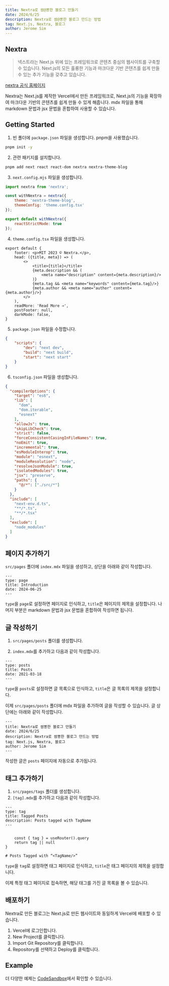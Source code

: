 ```yaml
---
title: Nextra로 쌈@뽕한 블로그 만들기
date: 2024/6/25
description: Nextra로 쌈@뽕한 블로그 만드는 방법
tag: Next.js, Nextra, 블로그
author: Jerome Sim
---
```


## Nextra
> 넥스트라는 Next.js 위에 있는 프레임워크로 콘텐츠 중심의 웹사이트를 구축할 수 있습니다. Next.js의 모든 훌륭한 기능과 마크다운 기반 콘텐츠를 쉽게 만들 수 있는 추가 기능을 갖추고 있습니다.

[nextra 공식 홈페이지](https://nextra.vercel.app/)

Nextra는 Next.js를 제작한 Vercel에서 만든 프레임워크로, Next.js의 기능을 확장하여 마크다운 기반의 콘텐츠를 쉽게 만들 수 있게 해줍니다.
mdx 파일을 통해 markdown 문법과 jsx 문법을 혼합하여 사용할 수 있습니다.

## Getting Started

1. 빈 폴더에 ```package.json``` 파일을 생성합니다. pnpm을 사용했습니다.

```bash
pnpm init -y
```

2. 관련 패키지를 설치합니다.

```bash
pnpm add next react react-dom nextra nextra-theme-blog
```

3. ```next.config.mjs``` 파일을 생성합니다.

```js
import nextra from 'nextra';

const withNextra = nextra({
    theme: 'nextra-theme-blog',
    themeConfig: 'theme.config.tsx'
});

export default withNextra({
    reactStrictMode: true
});
```

4. ```theme.config.tsx``` 파일을 생성합니다.

```tsx
export default {
    footer: <p>MIT 2023 © Nextra.</p>,
    head: ({title, meta}) => (
        <>
            <title>{title}</title>
            {meta.description && (
                <meta name="description" content={meta.description}/>
            )}
            {meta.tag && <meta name="keywords" content={meta.tag}/>}
            {meta.author && <meta name="author" content={meta.author}/>}
        </>
    ),
    readMore: 'Read More →',
    postFooter: null,
    darkMode: false,
}
```

5. ```package.json``` 파일을 수정합니다.

```json
{
    "scripts": {
        "dev": "next dev",
        "build": "next build",
        "start": "next start"
    }
}
```

6. ```tsconfig.json``` 파일을 생성합니다.

```json
{
  "compilerOptions": {
    "target": "es6",
    "lib": [
      "dom",
      "dom.iterable",
      "esnext"
    ],
    "allowJs": true,
    "skipLibCheck": true,
    "strict": false,
    "forceConsistentCasingInFileNames": true,
    "noEmit": true,
    "incremental": true,
    "esModuleInterop": true,
    "module": "esnext",
    "moduleResolution": "node",
    "resolveJsonModule": true,
    "isolatedModules": true,
    "jsx": "preserve",
    "paths": {
      "@/*": ["./src/*"]
    }
  },
  "include": [
    "next-env.d.ts",
    "**/*.ts",
    "**/*.tsx"
  ],
  "exclude": [
    "node_modules"
  ]
}
```

## 페이지 추가하기

```src/pages``` 폴더에 ```index.mdx``` 파일을 생성하고, 상단을 아래와 같이 작성합니다.

```mdx
---
type: page
title: Introduction
date: 2024-06-25
---
```

```type```을 ```page```로 설정하면 페이지로 인식하고, ```title```은 페이지의 제목을 설정합니다.
나머지 부분은 markdown 문법과 jsx 문법을 혼합하여 작성하면 됩니다.

## 글 작성하기
1. ```src/pages/posts``` 폴더를 생성합니다.

2. ```index.mdx```를 추가하고 다음과 같이 작성합니다.

```mdx
---
type: posts
title: Posts
date: 2021-03-18
---
```

```type```을 ```posts```로 설정하면 글 목록으로 인식하고, ```title```은 글 목록의 제목을 설정합니다.

이제 ```src/pages/posts``` 폴더에 mdx 파일을 추가하여 글을 작성할 수 있습니다. 글 상단에는 아래와 같이 작성합니다.

```mdx
---
title: Nextra로 쌈뽕한 블로그 만들기
date: 2024/6/25
description: Nextra로 쌈뽕한 블로그 만드는 방법
tag: Next.js, Nextra, 블로그
author: Jerome Sim
---
```

작성한 글은 ```posts``` 페이지에 자동으로 추가됩니다.

## 태그 추가하기
1. ```src/pages/tags``` 폴더를 생성합니다.
2. ```[tag].mdx```를 추가하고 다음과 같이 작성합니다.

```mdx
---
type: tag
title: Tagged Posts
description: Posts tagged with TagName
---


    const { tag } = useRouter().query
    return tag || null
}

# Posts Tagged with “<TagName/>”
```

```type```을 ```tag```로 설정하면 태그 페이지로 인식하고, ```title```은 태그 페이지의 제목을 설정합니다.

이제 특정 태그 페이지로 접속하면, 해당 태그를 가진 글 목록을 볼 수 있습니다.

## 배포하기

Nextra로 만든 블로그는 Next.js로 만든 웹사이트와 동일하게 Vercel에 배포할 수 있습니다.

1. Vercel에 로그인합니다.
2. New Project를 클릭합니다.
3. Import Git Repository를 클릭합니다.
4. Repository를 선택하고 Deploy를 클릭합니다.


## Example

더 다양한 예제는 [CodeSandbox](https://codesandbox.io/examples/package/nextra-theme-blog)에서 확인할 수 있습니다.
